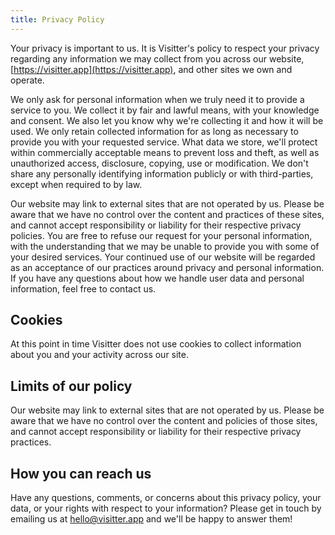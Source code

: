 ```yaml
---
title: Privacy Policy
---
```


Your privacy is important to us. It is Visitter's policy to respect your privacy regarding any information we may collect from you across our website, [https://visitter.app](https://visitter.app), and other sites we own and operate.

We only ask for personal information when we truly need it to provide a service to you. We collect it by fair and lawful means, with your knowledge and consent. We also let you know why we're collecting it and how it will be used. We only retain collected information for as long as necessary to provide you with your requested service. What data we store, we'll protect within commercially acceptable means to prevent loss and theft, as well as unauthorized access, disclosure, copying, use or modification. We don't share any personally identifying information publicly or with third-parties, except when required to by law.

Our website may link to external sites that are not operated by us. Please be aware that we have no control over the content and practices of these sites, and cannot accept responsibility or liability for their respective privacy policies. You are free to refuse our request for your personal information, with the understanding that we may be unable to provide you with some of your desired services. Your continued use of our website will be regarded as an acceptance of our practices around privacy and personal information. If you have any questions about how we handle user data and personal information, feel free to contact us.

## Cookies

At this point in time Visitter does not use cookies to collect information about you and your activity across our site.

## Limits of our policy

Our website may link to external sites that are not operated by us. Please be aware that we have no control over the content and policies of those sites, and cannot accept responsibility or liability for their respective privacy practices.

## How you can reach us

Have any questions, comments, or concerns about this privacy policy, your data, or your rights with respect to your information? Please get in touch by emailing us at [hello@visitter.app](mailto:hello@visitter.app) and we'll be happy to answer them!

